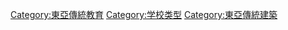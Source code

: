 [[Category:東亞傳統教育|Category:東亞傳統教育]]
[[Category:学校类型|Category:学校类型]]
[[Category:東亞傳統建築|Category:東亞傳統建築]]